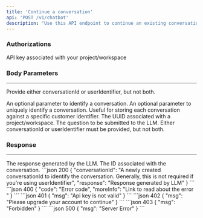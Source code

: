 ```yaml
---
title: 'Continue a conversation'
api: 'POST /v1/chatbot'
description: "Use this API endpoint to continue an existing conversation with a user"
---
```

### Authorizations
<ParamField header="x-api-key" type="string" required>
API key associated with your project/workspace
</ParamField>

### Body Parameters
___
<Note>Provide either conversationId or userIdentifier, but not both.</Note>

<ParamField body="conversationId" type="string">
  An optional parameter to identify a conversation.
</ParamField>
<ParamField body="userIdentifier" type="string">
  An optional parameter to uniquely identify a conversation. Useful for storing each conversation against a specific customer identifier.
</ParamField>
<ParamField body="projectId" type="string" required>
  The UUID associated with a project/workspace.
</ParamField>
<ParamField body="question" type="string" required>
  The question to be submitted to the LLM.
</ParamField>
<ValidationRule type="oneOf">
  Either conversationId or userIdentifier must be provided, but not both.
</ValidationRule>




### Response
___
<ResponseField name="response" type="string">
 The response generated by the LLM.
</ResponseField>
<ResponseField name="conversationId" type="string">
The ID associated with the conversation.
</ResponseField>

<ResponseExample>
   ```json 200
{
  "conversationId": "A newly created conversationId to identify the conversation. Generally, this is not required if you're using userIdentifier",
  "response": "Response generated by LLM"
}
```
```json 400
{
  "code": "Error code",
  "moreInfo": "Link to read about the error "
}
```
```json 401
{
  "msg": "Api key is not valid"
}
```
```json 402
{
  "msg": "Please upgrade your account to continue"
}
```
```json 403
{
  "msg": "Forbidden"
}
```
```json 500
{
  "msg": "Server Error"
}
```
</ResponseExample>


